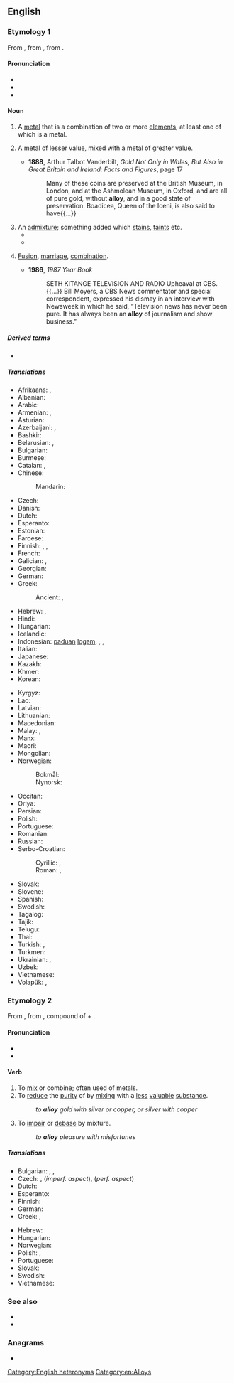 ==English==

===Etymology 1===
From {{der|en|xno|alai}}, from {{der|en|fro|aloi}}, from {{m|fro|aloiier}}.

====Pronunciation====
* {{IPA|en|/ˈæ.lɔɪ/|/əˈlɔɪ/}}
* {{audio|en|en-us-alloy.ogg|Audio (US)}}
* {{rhymes|en|ɔɪ}}

====Noun====
{{en-noun|~}}

# A [[metal]] that is a combination of two or more [[element]]s, at least one of which is a metal.
# {{lb|en|archaic}} A metal of lesser value, mixed with a metal of greater value.
#: {{ux|en|gold without '''alloy'''}}
#* '''1888''', Arthur Talbot Vanderbilt, ''Gold Not Only in Wales, But Also in Great Britain and Ireland: Facts and Figures'', page 17
#*: Many of these coins are preserved at the British Museum, in London, and at the  Ashmolean Museum, in Oxford, and are all of pure gold, without '''alloy''', and in a  good state of preservation. Boadicea, Queen of the Iceni, is also said to have{{...}}
# An [[admixture]]; something added which [[stain]]s, [[taint]]s etc.
#* {{RQ:Florio Montaigne Essayes|chapter=20|book=II|passage=''Metrodorus'' said that in sadnesse there is some '''aloy''' of pleasure.}}
#* {{quote-book
|en
|year=1815
|author={{w|Jane Austen}}
|title={{w|Emma}}
|volume=III
|section=chapter 18
|passage=The sole grievance and '''alloy''' thus removed in the prospect of Harriet’s welfare, she was really in danger of becoming too happy for security.}}
# {{lb|en|figurative}} [[fusion|Fusion]], [[marriage]], [[combination]].
#* '''1986''', ''1987 Year Book''
#*: SETH KITANGE TELEVISION AND RADIO Upheaval at  CBS. {{...}} Bill Moyers, a CBS News commentator and special correspondent,  expressed his dismay in an interview with Newsweek in which he said, “Television news has never been pure. It has always been an '''alloy''' of journalism  and show business.”

=====Derived terms=====
* {{l|en|superalloy}}

=====Translations=====
{{trans-top|metal combined of more elements}}
* Afrikaans: {{t|af|alliasie}}, {{t|af|allooi}}
* Albanian: {{t+|sq|aliazh|m}}
* Arabic: {{t|ar|أُشَابَة|f}}
* Armenian: {{t+|hy|համաձուլվածք}}, {{t|hy|համահալվածք}}
* Asturian: {{t|ast|aleación|f}}
* Azerbaijani: {{t|az|xəlitə}}, {{t+|az|ərinti}}
* Bashkir: {{t|ba|иретмә|sc=Cyrl}}
* Belarusian: {{t|be|сплаў|m}}, {{t|be|сто́пак|m}}
* Bulgarian: {{t|bg|сплав}}
* Burmese: {{t+|my|သတ္တုစပ်}}
* Catalan: {{t+|ca|aliatge|m}}, {{t+|ca|lliga|f}}
* Chinese:
*: Mandarin: {{t+|cmn|合金|tr=héjīn}}
* Czech: {{t+|cs|slitina|f}}
* Danish: {{t+|da|legering|c}}
* Dutch: {{t+|nl|legering|f}}
* Esperanto: {{t|eo|alojo}}
* Estonian: {{t|et|sulam}}
* Faroese: {{t|fo|málmbland}}
* Finnish: {{t+|fi|metalliseos}}, {{t+|fi|lejeerinki}}, {{t|fi|seosmetalli}}
* French: {{t+|fr|alliage|m}}
* Galician: {{t+|gl|aliaxe|m}}, {{t|gl|liga|f}}
* Georgian: {{t|ka|სინჯი}}
* German: {{t+|de|Legierung|f}}
* Greek: {{t+|el|κράμα|n|sc=Grek}}
*: Ancient: {{t|grc|χύμευσις|f}}, {{t|grc|κρᾶμα|n}}
* Hebrew: {{t+|he|סגסוגת|f}}, {{t+|he|סגסגת|f|tr=sagsoget|alt=סגסוגת \ סַגְסֹגֶת}}
* Hindi: {{t|hi|मिश्रातु}}
* Hungarian: {{t+|hu|ötvözet}}
* Icelandic: {{t|is|málmblanda|f}}
* Indonesian: [[padu|paduan]] [[logam]], {{t+|id|aloi}}, {{t+|id|aliase}}, {{t+|id|lakur}}
* Italian: {{t+|it|lega|f}}
* Japanese: {{t+|ja|合金|tr=ごうきん, gōkin}}
* Kazakh: {{t|kk|қорытпа}}
* Khmer: {{t|km|សំលោហៈ}}
* Korean: {{t+|ko|합금}}
{{trans-mid}}
* Kyrgyz: {{t|ky|эритме}}
* Lao: {{t+|lo|ໂລຫະປະສົມ}}
* Latvian: {{t|lv|sakausējums|m}}
* Lithuanian: {{t|lt|lydinys|m}}
* Macedonian: {{t|mk|легура|f}}
* Malay: {{t|ms|pancalogam}}, {{t|ms|aloi}}
* Manx: {{t|gv|co-veain|f}}
* Maori: {{t|mi|koranu}}
* Mongolian: {{t+|mn|хайлш}}
* Norwegian:
*: Bokmål: {{t|nb|legering|m|f}}
*: Nynorsk: {{t|nn|legering|f}}
* Occitan: {{t+|oc|aliatge|m}}
* Oriya: {{t|or|ମିଶ୍ରଧାତୁ|sc=Orya}}
* Persian: {{t+|fa|آلیاژ|tr=âlyâž|sc=fa-Arab}}
* Polish: {{t+|pl|stop|m}}
* Portuguese: {{t+|pt|liga|f}}
* Romanian: {{t+|ro|aliaj|n}}
* Russian: {{t+|ru|сплав|m}}
* Serbo-Croatian:
*: Cyrillic: {{t|sh|слитина|f}}, {{t|sh|легура|f}}
*: Roman: {{t+|sh|slitina|f}}, {{t+|sh|legura|f}}
* Slovak: {{t+|sk|zliatina|f}}
* Slovene: {{t+|sl|zlitina|f}}
* Spanish: {{t+|es|aleación|f}}
* Swedish: {{t+|sv|legering|c}}
* Tagalog: {{t|tl|balahak}}
* Tajik: {{t|tg|хӯла}}
* Telugu: {{t|te|మిశ్రమలోహం}}
* Thai: {{t+|th|โลหะเจือ}}
* Turkish: {{t+|tr|alaşım}}, {{t+|tr|halita}}
* Turkmen: {{t|tk|ergin}}
* Ukrainian: {{t|uk|сплав|m}}, {{t|uk|стоп|m}}
* Uzbek: {{t+|uz|qotishma}}
* Vietnamese: {{t+|vi|hợp kim}}
* Volapük: {{t+|vo|laliad}}, {{qualifier|obsolete}} {{t|vo|metalamig}}
{{trans-bottom}}

===Etymology 2===
From {{der|en|fro|aloiier||assemble, join}}, from {{der|en|la|alligare||bind to, tie to}}, compound of {{m|la|ad||to}} + {{m|la|ligare||to bind}}.

====Pronunciation====
* {{IPA|en|/əˈlɔɪ/|/ˈæ.lɔɪ/}}
* {{rhymes|en|ɔɪ}}

====Verb====
{{en-verb}}

# To [[mix]] or combine; often used of metals.
# To [[reduce]] the [[purity]] of by [[mixing]] with a [[less]] [[valuable]] [[substance]].
#: ''to '''alloy''' gold with silver or copper, or silver with copper''
# {{lb|en|figurative}} To [[impair]] or [[debase]] by mixture.
#: ''to '''alloy''' pleasure with misfortunes''

=====Translations=====
{{trans-top|mix or combine}}
* Bulgarian: {{t|bg|сплавям}}, {{t+|bg|смесвам}}, {{t|bg|легирам}}
* Czech: {{t|cs|legovat}}, {{t|cs|slévat}} (''imperf. aspect''), {{t+|cs|slít}} (''perf. aspect'')
* Dutch: {{t+|nl|legeren}}
* Esperanto: {{t|eo|aloji}}
* Finnish: {{t+|fi|seostaa}}
* German: {{t+|de|legieren}}
* Greek: {{t|el|κραματοποιώ|sc=Grek}}, {{t+|el|νοθεύω|sc=Grek}}
{{trans-mid}}
* Hebrew: {{t|he|נתך|m|tr=nétekh}}
* Hungarian: {{t+|hu|ötvöz}}
* Norwegian: {{t|nb|legere}}
* Polish: {{t|pl|stapiać|impf}}, {{t+|pl|stopić|pf}}
* Portuguese: {{t+|pt|ligar}}
* Slovak: {{t|sk|zliať}}
* Swedish: {{t+|sv|legera}}
* Vietnamese: {{t+|vi|hợp kim}}
{{trans-bottom}}

===See also===
* {{pedialite}}
* {{Wikisource1911Enc Citation|Alloys}}

===Anagrams===
* {{anagrams|en|a=alloy|Loyal|Yolla|loyal|yallo}}

[[Category:English heteronyms]]
[[Category:en:Alloys]]